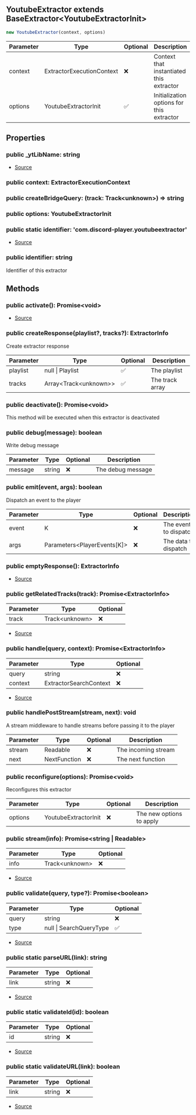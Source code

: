 ## YoutubeExtractor extends BaseExtractor\<YoutubeExtractorInit>


```typescript
new YoutubeExtractor(context, options)
```
| Parameter | Type | Optional | Description |
| ----------- | ----------- | ----------- | ----------- |
| context | ExtractorExecutionContext | ❌ | Context that instantiated this extractor |
| options | YoutubeExtractorInit | ✅ | Initialization options for this extractor |


## Properties
### public _ytLibName: string
- [Source](https://github.com/Androz2091/discord-player/blob/fe42dd7/packages/extractor/src/extractors/YoutubeExtractor.ts#L30)
### public context: ExtractorExecutionContext

### public createBridgeQuery: (track: Track\<unknown>) => string

### public options: YoutubeExtractorInit

### public static identifier: 'com.discord\-player.youtubeextractor'
- [Source](https://github.com/Androz2091/discord-player/blob/fe42dd7/packages/extractor/src/extractors/YoutubeExtractor.ts#L28)
### public identifier: string
Identifier of this extractor

## Methods
### public activate(): Promise\<void>
- [Source](https://github.com/Androz2091/discord-player/blob/fe42dd7/packages/extractor/src/extractors/YoutubeExtractor.ts#L32)
### public createResponse(playlist?, tracks?): ExtractorInfo
Create extractor response



| Parameter | Type | Optional | Description |
| ----------- | ----------- | ----------- | ----------- |
| playlist | null \| Playlist | ✅ | The playlist |
| tracks | Array\<Track\<unknown>> | ✅ | The track array |
### public deactivate(): Promise\<void>
This method will be executed when this extractor is deactivated
### public debug(message): boolean
Write debug message



| Parameter | Type | Optional | Description |
| ----------- | ----------- | ----------- | ----------- |
| message | string | ❌ | The debug message |
### public emit(event, args): boolean
Dispatch an event to the player



| Parameter | Type | Optional | Description |
| ----------- | ----------- | ----------- | ----------- |
| event | K | ❌ | The event to dispatch |
| args | Parameters\<PlayerEvents\[K]> | ❌ | The data to dispatch |
### public emptyResponse(): ExtractorInfo
- [Source](https://github.com/Androz2091/discord-player/blob/fe42dd7/packages/extractor/src/extractors/YoutubeExtractor.ts#L233)
### public getRelatedTracks(track): Promise\<ExtractorInfo>
| Parameter | Type | Optional |
| ----------- | ----------- | ----------- |
| track | Track\<unknown> | ❌ |


- [Source](https://github.com/Androz2091/discord-player/blob/fe42dd7/packages/extractor/src/extractors/YoutubeExtractor.ts#L189)
### public handle(query, context): Promise\<ExtractorInfo>
| Parameter | Type | Optional |
| ----------- | ----------- | ----------- |
| query | string | ❌ |
| context | ExtractorSearchContext | ❌ |


- [Source](https://github.com/Androz2091/discord-player/blob/fe42dd7/packages/extractor/src/extractors/YoutubeExtractor.ts#L61)
### public handlePostStream(stream, next): void
A stream middleware to handle streams before passing it to the player



| Parameter | Type | Optional | Description |
| ----------- | ----------- | ----------- | ----------- |
| stream | Readable | ❌ | The incoming stream |
| next | NextFunction | ❌ | The next function |
### public reconfigure(options): Promise\<void>
Reconfigures this extractor



| Parameter | Type | Optional | Description |
| ----------- | ----------- | ----------- | ----------- |
| options | YoutubeExtractorInit | ❌ | The new options to apply |
### public stream(info): Promise\<string \| Readable>
| Parameter | Type | Optional |
| ----------- | ----------- | ----------- |
| info | Track\<unknown> | ❌ |


- [Source](https://github.com/Androz2091/discord-player/blob/fe42dd7/packages/extractor/src/extractors/YoutubeExtractor.ts#L237)
### public validate(query, type?): Promise\<boolean>
| Parameter | Type | Optional |
| ----------- | ----------- | ----------- |
| query | string | ❌ |
| type | null \| SearchQueryType | ✅ |


- [Source](https://github.com/Androz2091/discord-player/blob/fe42dd7/packages/extractor/src/extractors/YoutubeExtractor.ts#L48)
### public static parseURL(link): string
| Parameter | Type | Optional |
| ----------- | ----------- | ----------- |
| link | string | ❌ |


- [Source](https://github.com/Androz2091/discord-player/blob/fe42dd7/packages/extractor/src/extractors/YoutubeExtractor.ts#L261)
### public static validateId(id): boolean
| Parameter | Type | Optional |
| ----------- | ----------- | ----------- |
| id | string | ❌ |


- [Source](https://github.com/Androz2091/discord-player/blob/fe42dd7/packages/extractor/src/extractors/YoutubeExtractor.ts#L257)
### public static validateURL(link): boolean
| Parameter | Type | Optional |
| ----------- | ----------- | ----------- |
| link | string | ❌ |


- [Source](https://github.com/Androz2091/discord-player/blob/fe42dd7/packages/extractor/src/extractors/YoutubeExtractor.ts#L248)